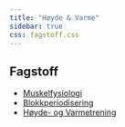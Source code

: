 ```yaml
---
title: "Høyde & Varme"
sidebar: true
css: fagstoff.css
---
```


::: {.sidebar}
## Fagstoff

- [Muskelfysiologi](Muskelfysiologi.html)
- [Blokkperiodisering](Blokkperiodisering.html)
- [Høyde- og Varmetrening](HøydeVarmetrening.html)
:::